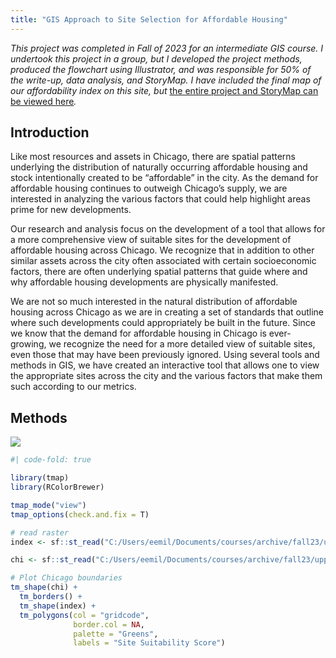 ```yaml
---
title: "GIS Approach to Site Selection for Affordable Housing"
---
```


*This project was completed in Fall of 2023 for an intermediate GIS course. I undertook this project in a group, but I developed the project methods, produced the flowchart using Illustrator, and was responsible for 50% of the write-up, data analysis, and StoryMap. I have included the final map of our affordability index on this site, but* [the entire project and StoryMap can be viewed here](https://storymaps.arcgis.com/stories/932381da2b374fb4afcdc0be675b981d)*.*

## Introduction

Like most resources and assets in Chicago, there are spatial patterns underlying the distribution of naturally occurring affordable housing and stock intentionally created to be “affordable” in the city. As the demand for affordable housing continues to outweigh Chicago’s supply, we are interested in analyzing the various factors that could help highlight areas prime for new developments.

Our research and analysis focus on the development of a tool that allows for a more comprehensive view of suitable sites for the development of affordable housing across Chicago. We recognize that in addition to other similar assets across the city often associated with certain socioeconomic factors, there are often underlying spatial patterns that guide where and why affordable housing developments are physically manifested.

We are not so much interested in the natural distribution of affordable housing across Chicago as we are in creating a set of standards that outline where such developments could appropriately be built in the future. Since we know that the demand for affordable housing in Chicago is ever-growing, we recognize the need for a more detailed view of suitable sites, even those that may have been previously ignored. Using several tools and methods in GIS, we have created an interactive tool that allows one to view the appropriate sites across the city and the various factors that make them such according to our metrics.

## Methods

![](images/methods%20flowchart.png)

```r
#| code-fold: true

library(tmap)
library(RColorBrewer)

tmap_mode("view")
tmap_options(check.and.fix = T)

# read raster
index <- sf::st_read("C:/Users/eemil/Documents/courses/archive/fall23/upp462/projects/FinalProject3/FinalProject3/Mydata/project_3.gdb", layer = "suitability_polygon")

chi <- sf::st_read("C:/Users/eemil/Documents/courses/archive/fall23/upp462/projects/FinalProject3/FinalProject3/Mydata/Project_3_12_2_em.gdb", layer = "Project_OutDataset_ChicagoLimits")

# Plot Chicago boundaries
tm_shape(chi) +
  tm_borders() +
  tm_shape(index) +
  tm_polygons(col = "gridcode", 
              border.col = NA,
              palette = "Greens",
              labels = "Site Suitability Score")
```

